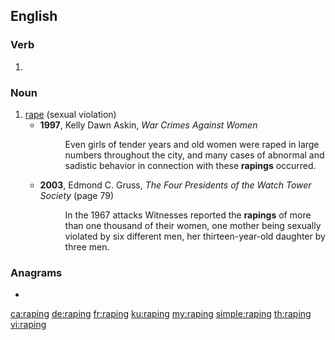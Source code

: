 ==English==

===Verb===
{{head|en|present participle}}

# {{present participle of|rape|lang=en|nocat=1}}

===Noun===
{{en-noun}}

# [[rape]] (sexual violation)
#* '''1997''', Kelly Dawn Askin, ''War Crimes Against Women''
#*: Even girls of tender years and old women were raped in large numbers throughout the city, and many cases of abnormal and sadistic behavior in connection with these '''rapings''' occurred.
#* '''2003''', Edmond C. Gruss, ''The Four Presidents of the Watch Tower Society'' (page 79)
#*: In the 1967 attacks Witnesses reported the '''rapings''' of more than one thousand of their women, one mother being sexually violated by six different men, her thirteen-year-old daughter by three men.

===Anagrams===
* {{l|en|paring}}

[[ca:raping]]
[[de:raping]]
[[fr:raping]]
[[ku:raping]]
[[my:raping]]
[[simple:raping]]
[[th:raping]]
[[vi:raping]]